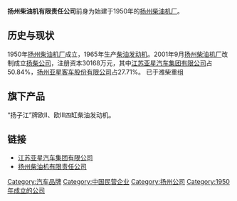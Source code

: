 '''扬州柴油机有限责任公司'''前身为始建于1950年的[[扬州柴油机厂|扬州柴油机厂]]。
==历史与现状==
1950年[[扬州柴油机厂|扬州柴油机厂]]成立，1965年生产[[柴油发动机|柴油发动机]]。2001年9月[[扬州柴油机厂|扬州柴油机厂]]改制成立[[扬柴公司|扬柴公司]]，注册资本30168万元，其中[[江苏亚星汽车集团有限公司|江苏亚星汽车集团有限公司]]占50.84%，[[扬州亚星客车股份有限公司|扬州亚星客车股份有限公司]]占27.71%。
已于潍柴重组

==旗下产品==
“扬子江”牌欧II、欧III四缸柴油发动机。

==链接==
*[https://web.archive.org/web/20070810221812/http://www.yaxinggroup.com/ 江苏亚星汽车集团有限公司]
*[http://www.yangchai.com.cn/ 扬州柴油机有限责任公司] {{Wayback|url=http://www.yangchai.com.cn/ |date=20071016055134 }}

[[Category:汽车品牌|Category:汽车品牌]]
[[Category:中国民营企业|Category:中国民营企业]]
[[Category:扬州公司|Category:扬州公司]]
[[Category:1950年成立的公司|Category:1950年成立的公司]]